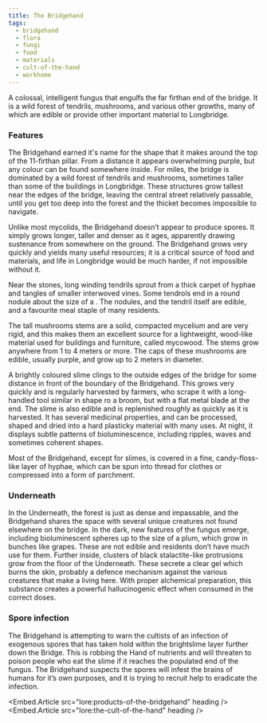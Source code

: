 ```yaml
---
title: The Bridgehand
tags:
  - bridgehand
  - flora
  - fungi
  - food
  - materials
  - cult-of-the-hand
  - workhome
---
```

A colossal, intelligent fungus that engulfs the far firthan end of the bridge.
It is a wild forest of tendrils, mushrooms, and various other growths, many of
which are edible or provide other important material to Longbridge.

### Features

The Bridgehand earned it's name for the shape that it makes around the top of
the 11-firthan pillar. From a distance it appears overwhelming purple, but any
colour can be found somewhere inside. For miles, the bridge is dominated by a
wild forest of tendrils and mushrooms, sometimes taller than some of the
buildings in Longbridge. These structures grow tallest near the edges of the
bridge, leaving the central street relatively passable, until you get too deep
into the forest and the thicket becomes impossible to navigate.

Unlike most mycolids, the Bridgehand doesn’t appear to produce spores. It
simply grows longer, taller and denser as it ages, apparently drawing
sustenance from somewhere on the ground. The Bridgehand grows very quickly and
yields many useful resources; it is a critical source of food and materials,
and life in Longbridge would be much harder, if not impossible without it.

Near the stones, long winding tendrils sprout from a thick carpet of hyphae
and tangles of smaller interwoved vines. Some tendrols end in a round nodule
about the size of a . The nodules, and the tendril itself
are edible, and a favourite meal staple of many residents.

The tall mushrooms stems are a solid, compacted mycelium and are very
rigid, and this makes them an excellent source for a lightweight, wood-like
material used for buildings and furniture, called mycowood. The stems grow
anywhere from 1 to 4 meters or more. The caps of these mushrooms are edible,
usually purple, and grow up to 2 meters in diameter.

A brightly coloured slime clings to the outside edges of the bridge for some
distance in front of the boundary of the Bridgehand. This grows very quickly
and is regularly harvested by farmers, who scrape it with a long-handled tool
similar in shape ro a broom, but with a flat metal blade at the end. The slime
is also edible and is replenished roughly as quickly as it is harvested. It has
several medicinal properties, and can be processed, shaped and dried into a
hard plasticky material with many uses. At night, it displays subtle patterns
of bioluminescence, including ripples, waves and sometimes coherent shapes.

Most of the Bridgehand, except for slimes, is covered in a fine,
candy-floss-like layer of hyphae, which can be spun into thread for clothes or
compressed into a form of parchment.

### Underneath

In the Underneath, the forest is just as dense and impassable, and the
Bridgehand shares the space with several unique creatures not found elsewhere
on the bridge. In the dark, new features of the fungus emerge, including
bioluminescent spheres up to the size of a plum, which grow in bunches like
grapes. These are not edible and residents don’t have much use for them.
Further inside, clusters of black stalactite-like protrusions grow from the
floor of the Underneath. These secrete a clear gel which burns the skin,
probably a defence mechanism against the various creatures that make a living
here. With proper alchemical preparation, this substance creates a powerful
hallucinogenic effect when consumed in the correct doses.

### Spore infection

The Bridgehand is attempting to warn the cultists of an infection of exogenous
spores that has taken hold within the brightslime layer further down the
Bridge. This is robbing the Hand of nutrients and will threaten to poison
people who eat the slime if it reaches the populated end of the fungus. The
Bridgehand suspects the spores will infest the brains of humans for it’s own
purposes, and it is trying to recruit help to eradicate the infection.

<Embed.Article src="lore:products-of-the-bridgehand" heading />
<Embed.Article src="lore:the-cult-of-the-hand"       heading />

